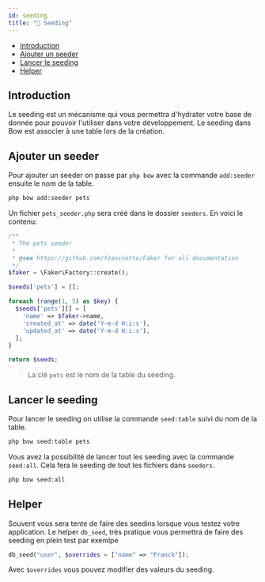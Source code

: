 ```yaml
---
id: seeding
title: "💉 Seeding"
---
```



- [Introduction](#introduction)
- [Ajouter un seeder](#ajouter-un-seeder)
- [Lancer le seeding](#lancer-le-seeding)
- [Helper](#helper)

## Introduction

Le seeding est un mécanisme qui vous permettra d'hydrater votre base de donnée pour pouvoir l'utiliser dans votre développement. Le seeding dans Bow est associer à une table lors de la création.

## Ajouter un seeder

Pour ajouter un seeder on passe par `php bow` avec la commande `add:seeder` ensuite le nom de la table.

```bash
php bow add:seeder pets
```

Un fichier `pets_seeder.php` sera créé dans le dossier `seeders`. En voici le contenu:

```php
/**
 * The pets seeder
 *
 * @see https://github.com/fzaninotto/Faker for all documentation
 */
$faker = \Faker\Factory::create();

$seeds['pets'] = [];

foreach (range(1, 5) as $key) {
  $seeds['pets'][] = [
    'name' => $faker->name,
    'created_at' => date('Y-m-d H:i:s'),
    'updated_at' => date('Y-m-d H:i:s'),
  ];
}

return $seeds;
```

> La clé `pets` est le nom de la table du seeding.

## Lancer le seeding

Pour lancer le seeding on utilise la commande `seed:table` suivi du nom de la table.

```bash
php bow seed:table pets
```

Vous avez la possibilité de lancer tout les seeding avec la commande `seed:all`. Cela fera le seeding de tout les fichiers dans `seeders`.

```bash
php bow seed:all
```

## Helper

Souvent vous sera tente de faire des seedins lorsque vous testez votre application. Le helper `db_seed`, très pratique vous permettra de faire des seeding en plein test par exemlpe

```php
db_seed("user", $overrides = ["name" => "Franck"]);
```

Avec `$overrides` vous pouvez modifier des valeurs du seeding.

<SuggestionFeature />
